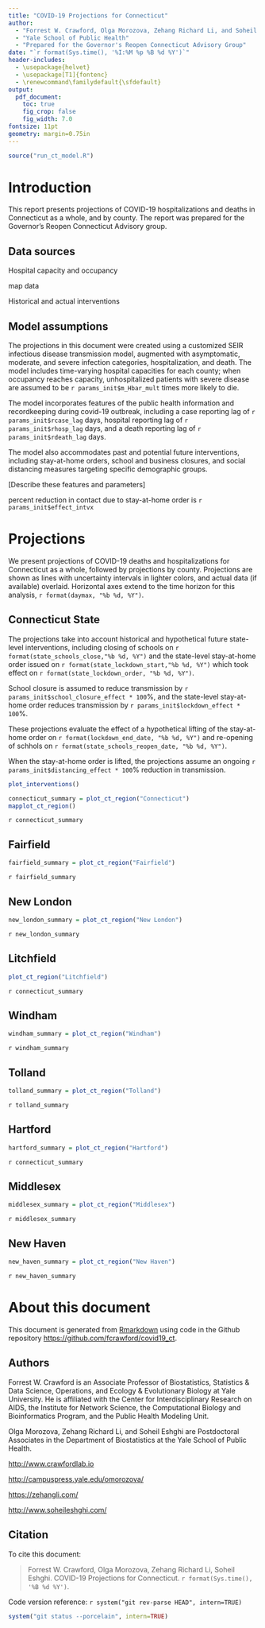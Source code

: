 ```yaml
---
title: "COVID-19 Projections for Connecticut"
author: 
  - "Forrest W. Crawford, Olga Morozova, Zehang Richard Li, and Soheil Eshghi"
  - "Yale School of Public Health"
  - "Prepared for the Governor's Reopen Connecticut Advisory Group"
date: "`r format(Sys.time(), '%I:%M %p %B %d %Y')`"
header-includes:
  - \usepackage{helvet}
  - \usepackage[T1]{fontenc}
  - \renewcommand\familydefault{\sfdefault} 
output:
  pdf_document:
    toc: true
    fig_crop: false
    fig_width: 7.0
fontsize: 11pt
geometry: margin=0.75in
---
```


```r
source("run_ct_model.R")

```


# Introduction 

This report presents projections of COVID-19 hospitalizations and deaths in Connecticut as a whole, and by county.  The report was prepared for the Governor's Reopen Connecticut Advisory group. 


## Data sources

Hospital capacity and occupancy

map data

Historical and actual interventions

## Model assumptions


The projections in this document were created using a customized SEIR infectious disease transmission model, augmented with asymptomatic, moderate, and severe infection categories, hospitalization, and death.  The model includes time-varying hospital capacities for each county; when occupancy reaches capacity, unhospitalized patients with severe disease are assumed to be `r params_init$m_Hbar_mult` times more likely to die.  

The model incorporates features of the public health information and recordkeeping during covid-19 outbreak, including a case reporting lag of `r params_init$rcase_lag` days, hospital reporting lag of `r params_init$rhosp_lag` days, and a death reporting lag of `r params_init$rdeath_lag` days. 

The model also accommodates past and potential future interventions, including stay-at-home orders, school and business closures, and social distancing measures targeting specific demographic groups.   

[Describe these features and parameters]

percent reduction in contact due to stay-at-home order is `r params_init$effect_intvx`


# Projections 

We present projections of COVID-19 deaths and hospitalizations for Connecticut as a whole, followed by projections by county.  Projections are shown as lines with uncertainty intervals in lighter colors, and actual data (if available) overlaid. Horizontal axes extend to the time horizon for this analysis, `r format(daymax, "%b %d, %Y")`. 




## Connecticut State 

The projections take into account historical and hypothetical future state-level interventions, including closing of schools on `r format(state_schools_close,"%b %d, %Y")` and the state-level stay-at-home order issued on `r format(state_lockdown_start,"%b %d, %Y")` which took effect on `r format(state_lockdown_order, "%b %d, %Y")`.  

School closure is assumed to reduce transmission by `r params_init$school_closure_effect * 100`%, and the state-level stay-at-home order reduces transmission by `r params_init$lockdown_effect * 100`%.  

These projections evaluate the effect of a hypothetical lifting of the stay-at-home order on `r format(lockdown_end_date, "%b %d, %Y")` and re-opening of schhols on `r format(state_schools_reopen_date, "%b %d, %Y")`. 

When the stay-at-home order is lifted, the projections assume an ongoing `r params_init$distancing_effect * 100`% reduction in transmission. 


```r
plot_interventions()
```


```r
connecticut_summary = plot_ct_region("Connecticut")
mapplot_ct_region()
```


`r connecticut_summary`





## Fairfield 

```r
fairfield_summary = plot_ct_region("Fairfield")
```

`r fairfield_summary`



## New London

```r
new_london_summary = plot_ct_region("New London")
```
`r new_london_summary`


## Litchfield
```r
plot_ct_region("Litchfield")
```
`r connecticut_summary`



## Windham
```r
windham_summary = plot_ct_region("Windham")
```
`r windham_summary`



## Tolland
```r
tolland_summary = plot_ct_region("Tolland")
```
`r tolland_summary`



## Hartford
```r
hartford_summary = plot_ct_region("Hartford")
```
`r connecticut_summary`



## Middlesex
```r
middlesex_summary = plot_ct_region("Middlesex")
```
`r middlesex_summary`



## New Haven

```r
new_haven_summary = plot_ct_region("New Haven")
```
`r new_haven_summary`



# About this document

This document is generated from [Rmarkdown](https://rmarkdown.rstudio.com/) using code in the Github repository <https://github.com/fcrawford/covid19_ct>. 

## Authors

Forrest W. Crawford is an Associate Professor of Biostatistics, Statistics & Data Science, Operations, and Ecology & Evolutionary Biology at Yale University. He is affiliated with the Center for Interdisciplinary Research on AIDS, the Institute for Network Science, the Computational Biology and Bioinformatics Program, and the Public Health Modeling Unit.  

Olga Morozova, Zehang Richard Li, and Soheil Eshghi are Postdoctoral Associates in the Department of Biostatistics at the Yale School of Public Health. 

<http://www.crawfordlab.io>

<http://campuspress.yale.edu/omorozova/>

<https://zehangli.com/>

<http://www.soheileshghi.com/>

## Citation

To cite this document: 

> Forrest W. Crawford, Olga Morozova, Zehang Richard Li, Soheil Eshghi.  COVID-19 Projections for Connecticut.  `r format(Sys.time(), '%B %d %Y')`. 

Code version reference: `r system("git rev-parse HEAD", intern=TRUE)`

```r
system("git status --porcelain", intern=TRUE)
```




